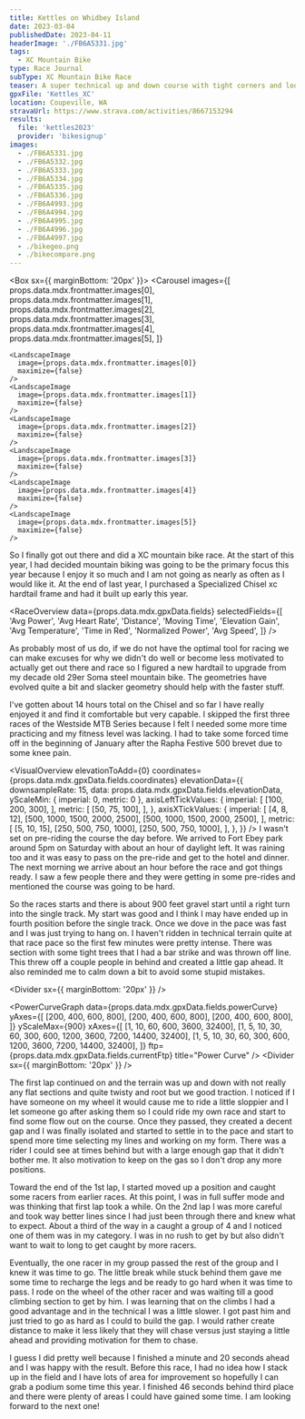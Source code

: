 ```yaml
---
title: Kettles on Whidbey Island
date: 2023-03-04
publishedDate: 2023-04-11
headerImage: './FB6A5331.jpg'
tags:
  - XC Mountain Bike
type: Race Journal
subType: XC Mountain Bike Race
teaser: A super technical up and down course with tight corners and loose, twisty descending makes for a great route for my first XC race in years.
gpxFile: 'Kettles_XC'
location: Coupeville, WA
stravaUrl: https://www.strava.com/activities/8667153294
results:
  file: 'kettles2023'
  provider: 'bikesignup'
images:
  - ./FB6A5331.jpg
  - ./FB6A5332.jpg
  - ./FB6A5333.jpg
  - ./FB6A5334.jpg
  - ./FB6A5335.jpg
  - ./FB6A5336.jpg
  - ./FB6A4993.jpg
  - ./FB6A4994.jpg
  - ./FB6A4995.jpg
  - ./FB6A4996.jpg
  - ./FB6A4997.jpg
  - ./bikegeo.png
  - ./bikecompare.png
---
```


<Box sx={{ marginBottom: '20px' }}>
  <Carousel
    images={[
      props.data.mdx.frontmatter.images[0],
      props.data.mdx.frontmatter.images[1],
      props.data.mdx.frontmatter.images[2],
      props.data.mdx.frontmatter.images[3],
      props.data.mdx.frontmatter.images[4],
      props.data.mdx.frontmatter.images[5],
    ]}
  >
    <LandscapeImage
      image={props.data.mdx.frontmatter.images[0]}
      maximize={false}
    />
    <LandscapeImage
      image={props.data.mdx.frontmatter.images[1]}
      maximize={false}
    />
    <LandscapeImage
      image={props.data.mdx.frontmatter.images[2]}
      maximize={false}
    />
    <LandscapeImage
      image={props.data.mdx.frontmatter.images[3]}
      maximize={false}
    />
    <LandscapeImage
      image={props.data.mdx.frontmatter.images[4]}
      maximize={false}
    />
    <LandscapeImage
      image={props.data.mdx.frontmatter.images[5]}
      maximize={false}
    />
  </Carousel>
</Box>

So I finally got out there and did a XC mountain bike race. At the start of this year, I had decided mountain biking was going to be the primary focus this year because I enjoy it so much and I am not going as nearly as often as I would like it. At the end of last year, I purchased a Specialized Chisel xc hardtail frame and had it built up early this year.

<RaceOverview
  data={props.data.mdx.gpxData.fields}
  selectedFields={[
    'Avg Power',
    'Avg Heart Rate',
    'Distance',
    'Moving Time',
    'Elevation Gain',
    'Avg Temperature',
    'Time in Red',
    'Normalized Power',
    'Avg Speed',
  ]}
/>

<StravaLink stravaUrl={props.data.mdx.frontmatter.stravaUrl} />

As probably most of us do, if we do not have the optimal tool for racing we can make excuses for why we didn't do well or become less motivated to actually get out there and race so I figured a new hardtail to upgrade from my decade old 29er Soma steel mountain bike. The geometries have evolved quite a bit and slacker geometry should help with the faster stuff.

<LandscapeImage
  image={props.data.mdx.frontmatter.images[12]}
  maximize={false}
/>

I've gotten about 14 hours total on the Chisel and so far I have really enjoyed it and find it comfortable but very capable. I skipped the first three races of the Westside MTB Series because I felt I needed some more time practicing and my fitness level was lacking. I had to take some forced time off in the beginning of January after the Rapha Festive 500 brevet due to some knee pain.

<VisualOverview
  elevationToAdd={0}
  coordinates={props.data.mdx.gpxData.fields.coordinates}
  elevationData={{
    downsampleRate: 15,
    data: props.data.mdx.gpxData.fields.elevationData,
    yScaleMin: { imperial: 0, metric: 0 },
    axisLeftTickValues: {
      imperial: [
        [100, 200, 300],
      ],
      metric: [
        [50, 75, 100],
      ],
    },
    axisXTickValues: {
      imperial: [
        [4, 8, 12],
        [500, 1000, 1500, 2000, 2500],
        [500, 1000, 1500, 2000, 2500],
      ],
      metric: [
        [5, 10, 15],
        [250, 500, 750, 1000],
        [250, 500, 750, 1000],
      ],
    },
  }}
/>
I wasn't set on pre-riding the course the day before. We arrived to Fort Ebey park
around 5pm on Saturday with about an hour of daylight left. It was raining too and
it was easy to pass on the pre-ride and get to the hotel and dinner. The next morning
we arrive about an hour before the race and got things ready. I saw a few people
there and they were getting in some pre-rides and mentioned the course was going
to be hard.

<MatchesBurned data={props.data.mdx.gpxData.fields.matchesBurned} />

So the races starts and there is about 900 feet gravel start until a right turn into the single track. My start was good and I think I may have ended up in fourth position before the single track. Once we dove in the pace was fast and I was just trying to hang on. I haven't ridden in technical terrain quite at that race pace so the first few minutes were pretty intense. There was section with some tight trees that I had a bar strike and was thrown off line. This threw off a couple people in behind and created a little gap ahead. It also reminded me to calm down a bit to avoid some stupid mistakes.

<Divider sx={{ marginBottom: '20px' }} />

<PowerCurveGraph
  data={props.data.mdx.gpxData.fields.powerCurve}
  yAxes={[
    [200, 400, 600, 800],
    [200, 400, 600, 800],
    [200, 400, 600, 800],
  ]}
  yScaleMax={900}
  xAxes={[
    [1, 10, 60, 600, 3600, 32400],
    [1, 5, 10, 30, 60, 300, 600, 1200, 3600, 7200, 14400, 32400],
    [1, 5, 10, 30, 60, 300, 600, 1200, 3600, 7200, 14400, 32400],
  ]}
  ftp={props.data.mdx.gpxData.fields.currentFtp}
  title="Power Curve"
/>
<Divider sx={{ marginBottom: '20px' }} />

The first lap continued on and the terrain was up and down with not really any
flat sections and quite twisty and root but we good traction. I noticed if I
have someone on my wheel it would cause me to ride a little sloppier and I let
someone go after asking them so I could ride my own race and start to find some
flow out on the course. Once they passed, they created a decent gap and I was
finally isolated and started to settle in to the pace and start to spend more
time selecting my lines and working on my form. There was a rider I could see at
times behind but with a large enough gap that it didn't bother me. It also
motivation to keep on the gas so I don't drop any more positions.

Toward the end of the 1st lap, I started moved up a position and caught some racers from earlier races. At this point, I was in full suffer mode and was thinking that first lap took a while. On the 2nd lap I was more careful and took way better lines since I had just been through there and knew what to expect. About a third of the way in a caught a group of 4 and I noticed one of them was in my category. I was in no rush to get by but also didn't want to wait to long to get caught by more racers.

<PowerBreakdown
  powerZoneBuckets={props.data.mdx.gpxData.fields.powerZoneBuckets}
  powerZones={props.data.mdx.gpxData.fields.powerZones}
/>

Eventually, the one racer in my group passed the rest of the group and I knew it was time to go. The little break while stuck behind them gave me some time to recharge the legs and be ready to go hard when it was time to pass. I rode on the wheel of the other racer and was waiting till a good climbing section to get by him. I was learning that on the climbs I had a good advantage and in the technical I was a little slower. I got past him and just tried to go as hard as I could to build the gap. I would rather create distance to make it less likely that they will chase versus just staying a little ahead and providing motivation for them to chase.

I guess I did pretty well because I finished a minute and 20 seconds ahead and I was happy with the result. Before this race, I had no idea how I stack up in the field and I have lots of area for improvement so hopefully I can grab a podium some time this year. I finished 46 seconds behind third place and there were plenty of areas I could have gained some time. I am looking forward to the next one!

<RaceResults
  data={props.data.mdx.results.fields.data}
  numbersToHighlight={[...Array(12).keys()]}
  distance={props.data.mdx.gpxData.fields.distance}
  racerName="Adam Saegebarth"
  showSpeed={false}
/>
